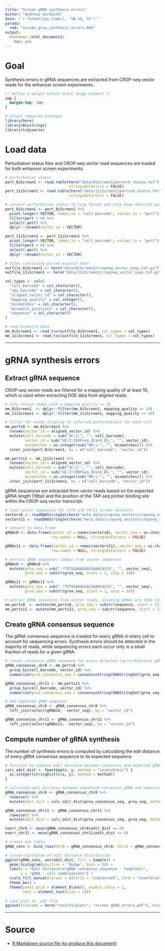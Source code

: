 ```yaml
---
title: "Screen gRNA synthesis errors"
author: "Andreas Gschwind"
date: "`r format(Sys.time(), '%B %d, %Y')`"
params:
  rmd: "screen_grna_synthesis_errors.Rmd"
output:
  bookdown::html_document2:
    toc: yes
---
```


# Goal
Synthesis errors in gRNA sequences are extracted from CROP-seq vector reads for the enhancer screen
experiments.

```css
/* Define a margin before every image element */
img {
  margin-top: 3em;
}
```

```r
# attach required packages
library(here)
library(Biostrings)
library(tidyverse)
```

# Load data
Perturbation status files and CROP-seq vector read sequences are loaded for both enhancer screen
experiments.
```r
# perturbation status
pert_8iScreen1 <- read.table(here("data/8iScreen1/perturb_status.txt"), header = TRUE,
                             stringsAsFactors = FALSE)
pert_11iScreen1 <- read.table(here("data/11iScreen1/perturb_status.txt"), header = TRUE,
                             stringsAsFactors = FALSE)

# convert perturbation status to long format and only keep detected perturbations
pert_8iScreen1 <- pert_8iScreen1 %>% 
  pivot_longer(-VECTOR, names_to = "cell_barcode", values_to = "pert") %>% 
  filter(pert > 0) %>% 
  select(-pert) %>% 
  dplyr::rename(vector_id = VECTOR)

pert_11iScreen1 <- pert_11iScreen1 %>% 
  pivot_longer(-VECTOR, names_to = "cell_barcode", values_to = "pert") %>% 
  filter(pert > 0) %>% 
  select(-pert) %>% 
  dplyr::rename(vector_id = VECTOR)

# files containing parsed misatch data
outfile_8iScreen1 <- here("data/8iScreen1/cropseq_vector_seqs.txt.gz")
outfile_11iScreen1 <- here("data/11iScreen1/cropseq_vector_seqs.txt.gz")

col_types <- cols(
  "cell_barcode" = col_character(),
  "umi_barcode" = col_character(),
  "aligned_vector_id" = col_character(),
  "mapping_quality" = col_integer(),
  "mismatches" = col_character(),
  "mismatch_positions" = col_character(),
  "sequence" = col_character()
)

# read mismatch data
mm_8iScreen1 <- read_tsv(outfile_8iScreen1, col_types = col_types)
mm_11iScreen1 <- read_tsv(outfile_11iScreen1, col_types = col_types)
```

***

# gRNA synthesis errors

## Extract gRNA sequence
CROP-seq vector reads are filtered for a mapping quality of at least 10, which is used when
extracting DGE data from aligned reads.
```r
# only retain reads with a mapping quality >= 10
mm_8iScreen1  <- dplyr::filter(mm_8iScreen1, mapping_quality >= 10)
mm_11iScreen1 <- dplyr::filter(mm_11iScreen1, mapping_quality >= 10)

# filter for reads aligning to inferred perturbations for each cell
mm_perts8 <- mm_8iScreen1 %>% 
  rename(vector_id = aligned_vector_id) %>% 
  mutate(cell_barcode = sub("XC:Z:", "", cell_barcode),
         vector_id = sub("GE:Z:CROPseq_dCas9_DS_", "", vector_id),
         mismatches = as.integer(sub("NM:i:", "", mismatches))) %>% 
  inner_join(pert_8iScreen1, by = c("cell_barcode", "vector_id"))

mm_perts11 <- mm_11iScreen1 %>% 
  rename(vector_id = aligned_vector_id) %>% 
  mutate(cell_barcode = sub("XC:Z:", "", cell_barcode),
         vector_id = sub("GE:Z:CROPseq_dCas9_DS_", "", vector_id),
         mismatches = as.integer(sub("NM:i:", "", mismatches))) %>% 
  inner_join(pert_11iScreen1, by = c("cell_barcode", "vector_id"))
```

gRNA sequences are extracted from vector reads based on the expected gRNA length (19bp) and the
position of the TAP-seq primer binding site within the CROP-seq vector transcript.
```r
# load vector sequences for chr8 and chr11 screen datasets
vectors8 <- readDNAStringSet(here("meta_data/cropseq_vectors/cropseq_vectors_chr8_screen.fasta"))
vectors11 <- readDNAStringSet(here("meta_data/cropseq_vectors/cropseq_vectors_chr11_screen.fasta"))

# convert to data.frame 
gRNAs8 <- data.frame(vector_id = names(vectors8), vector_seq = as.character(vectors8),
                     row.names = NULL, stringsAsFactors = FALSE)

gRNAs11 <- data.frame(vector_id = names(vectors11), vector_seq = as.character(vectors11),
                     row.names = NULL, stringsAsFactors = FALSE)

# extract gRNA sequences (19bp) from vector sequences
gRNAs8 <- gRNAs8 %>% 
  mutate(grna_seq = sub(".*TGTGGAAAGGACGAAACACCG", "", vector_seq),
         grna_seq = substr(grna_seq, start = 1, stop = 19))

gRNAs11 <- gRNAs11 %>% 
  mutate(grna_seq = sub(".*TGTGGAAAGGACGAAACACCG", "", vector_seq),
         grna_seq = substr(grna_seq, start = 1, stop = 19))

# extract gRNA sequences from vector reads, assuming gRNAs are 19bp long
mm_perts8  <- mutate(mm_perts8, grna_seq = substr(sequence, start = 22, stop = 40))
mm_perts11 <- mutate(mm_perts11, grna_seq = substr(sequence, start = 22, stop = 40))
```

## Create gRNA consensus sequence
The gRNA consensus sequence is created for every gRNA in every cell to account for sequencing
errors. Synthesis errors should be detected in the majority of reads, while sequencing errors each
occur only in a small fraction of reads for a given gRNA.
```r
# create consensus gRNA sequence for every detected (perturbations) gRNA for each cell
gRNA_consensus_chr8 <- mm_perts8 %>% 
  group_by(cell_barcode, vector_id) %>% 
  summarize(grna_consensus_seq = consensusString(DNAStringSet(grna_seq)))

gRNA_consensus_chr11 <- mm_perts11 %>% 
  group_by(cell_barcode, vector_id) %>% 
  summarize(grna_consensus_seq = consensusString(DNAStringSet(grna_seq)))

# add expected gRNA sequence
gRNA_consensus_chr8 <- gRNA_consensus_chr8 %>% 
  left_join(select(gRNAs8, -vector_seq), by = "vector_id")

gRNA_consensus_chr11 <- gRNA_consensus_chr11 %>% 
  left_join(select(gRNAs11, -vector_seq), by = "vector_id")
```

## Compute number of gRNA synthesis
The number of synthesis errors is computed by calculating the edit distance of every gRNA consensus
sequence to its expected sequence.
```r
# function to compute edit distance between consensus and expected gRNA sequences
calc_edit_dist <- function(x, y, method = "levenshtein") {
  as.integer(stringDist(c(x, y), method = method))
}

# calculate edit distance between sequenced consensus gRNA and expected gRNA sequence
gRNA_consensus_chr8 <- gRNA_consensus_chr8 %>% 
  rowwise() %>% 
  mutate(edit_dist = calc_edit_dist(grna_consensus_seq, grna_seq, method = "levenshtein"))

gRNA_consensus_chr11 <- gRNA_consensus_chr11 %>% 
  rowwise() %>% 
  mutate(edit_dist = calc_edit_dist(grna_consensus_seq, grna_seq, method = "levenshtein"))

noerr_chr8 <- mean(gRNA_consensus_chr8$edit_dist == 0)
noerr_chr11 <- mean(gRNA_consensus_chr11$edit_dist == 0)
```

```r
# create one table
gRNA_cons <- bind_rows(Chr8 = gRNA_consensus_chr8, Chr11 = gRNA_consensus_chr11, .id = "Sample")

# create histogram of edit distance distribution
ggplot(gRNA_cons, aes(edit_dist, fill = Sample)) +
  geom_histogram(position = "dodge", bins = 20) +
  labs(x = "Edit distance\n(gRNA consensus sequence - template)",
       y = "gRNA - cell combinations") +
  scale_fill_manual(values = c(Chr11 = "indianred3", Chr8 = "steelblue")) +
  theme_bw() +
  theme(panel.grid = element_blank(), aspect.ratio = 1,
        text = element_text(size = 15))
  
# save plot to .pdf file
ggsave(filename = here("results/plots", "screen_gRNA_errors.pdf"), height = 4, width = 5)
```

***

# Source
* <a download="screen_grna_synthesis_errors.Rmd" href="`r base64enc::dataURI(file = params$rmd,
    mime = 'text/rmd', encoding = 'base64')`">R Markdown source file (to produce this document)</a>
